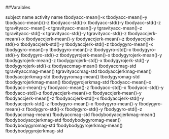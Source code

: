 ##Varaibles

subject name
activity name
tbodyacc-mean()-x
tbodyacc-mean()-y
tbodyacc-mean()()-z
tbodyacc-std()-x
tbodyacc-std()-y
tbodyacc-std()-z
tgravityacc-mean()-x
tgravityacc-mean()-y
tgravityacc-mean()-z
tgravityacc-std()-x
tgravityacc-std()-y
tgravityacc-std()-z
tbodyaccjerk-mean()-x
tbodyaccjerk-mean()-y
tbodyaccjerk-mean()-z
tbodyaccjerk-std()-x
tbodyaccjerk-std()-y
tbodyaccjerk-std()-z
tbodygyro-mean()-x
tbodygyro-mean()-y
tbodygyro-mean()-z
tbodygyro-std()-x
tbodygyro-std()-y
tbodygyro-std()-z
tbodygyrojerk-mean()-x
tbodygyrojerk-mean()-y
tbodygyrojerk-mean()-z
tbodygyrojerk-std()-x
tbodygyrojerk-std()-y
tbodygyrojerk-std()-z
tbodyaccmag-mean()
tbodyaccmag-std
tgravityaccmag-mean()
tgravityaccmag-std
tbodyaccjerkmag-mean()
tbodyaccjerkmag-std
tbodygyromag-mean()
tbodygyromag-std
tbodygyrojerkmag-mean()
tbodygyrojerkmag-std
fbodyacc-mean()-x
fbodyacc-mean()-y
fbodyacc-mean()-z
fbodyacc-std()-x
fbodyacc-std()-y
fbodyacc-std()-z
fbodyaccjerk-mean()-x
fbodyaccjerk-mean()-y
fbodyaccjerk-mean()-z
fbodyaccjerk-std()-x
fbodyaccjerk-std()-y
fbodyaccjerk-std()-z
fbodygyro-mean()-x
fbodygyro-mean()-y
fbodygyro-mean()-z
fbodygyro-std()-x
fbodygyro-std()-y
fbodygyro-std()-z
fbodyaccmag-mean()
fbodyaccmag-std
fbodybodyaccjerkmag-mean()
fbodybodyaccjerkmag-std
fbodybodygyromag-mean()
fbodybodygyromag-std
fbodybodygyrojerkmag-mean()
fbodybodygyrojerkmag-std
